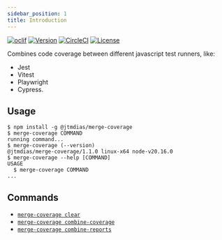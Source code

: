 ```yaml
---
sidebar_position: 1
title: Introduction
---
```


[![oclif](https://img.shields.io/badge/cli-oclif-brightgreen.svg)](https://oclif.io)
[![Version](https://img.shields.io/npm/v/@jtmdias/merge-coverage.svg)](https://www.npmjs.com/package/@jtmdias/merge-coverage)
[![CircleCI](https://github.com/JoaoTMDias/frontend/actions/workflows/pipeline.yaml/badge.svg?branch=main)](https://github.com/JoaoTMDias/frontend/actions/workflows/publish.yml)
[![License](https://img.shields.io/npm/l/oclif-hello-world.svg)](https://github.com/JoaoTMDias/frontend/blob/main/packages/merge-coverage/package.json)

Combines code coverage between different javascript test runners, like:
- Jest
- Vitest
- Playwright
- Cypress.


## Usage
```sh-session
$ npm install -g @jtmdias/merge-coverage
$ merge-coverage COMMAND
running command...
$ merge-coverage (--version)
@jtmdias/merge-coverage/1.1.0 linux-x64 node-v20.16.0
$ merge-coverage --help [COMMAND]
USAGE
  $ merge-coverage COMMAND
...
```
## Commands
* [`merge-coverage clear`](/docs/merge-coverage/commands/clear)
* [`merge-coverage combine-coverage`](/docs/merge-coverage/commands/combine-coverage)
* [`merge-coverage combine-reports`](/docs/merge-coverage/commands/combine-reports)
